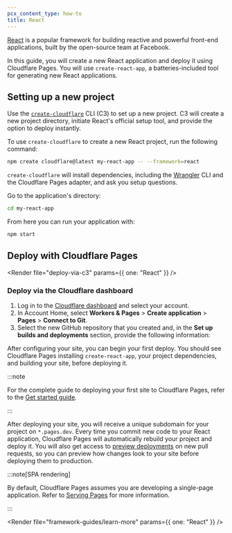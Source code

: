 ```yaml
---
pcx_content_type: how-to
title: React
---
```



[React](https://reactjs.org/) is a popular framework for building reactive and powerful front-end applications, built by the open-source team at Facebook.

In this guide, you will create a new React application and deploy it using Cloudflare Pages. You will use `create-react-app`, a batteries-included tool for generating new React applications.

## Setting up a new project

Use the [`create-cloudflare`](https://www.npmjs.com/package/create-cloudflare) CLI (C3) to set up a new project. C3 will create a new project directory, initiate React's official setup tool, and provide the option to deploy instantly.

To use `create-cloudflare` to create a new React project, run the following command:

```sh
npm create cloudflare@latest my-react-app -- --framework=react
```

`create-cloudflare` will install dependencies, including the [Wrangler](/workers/wrangler/install-and-update/#check-your-wrangler-version) CLI and the Cloudflare Pages adapter, and ask you setup questions.

Go to the application's directory:

```sh
cd my-react-app
```

From here you can run your application with:

```sh
npm start
```

<Render file="tutorials-before-you-start" />

<Render file="framework-guides/create-github-repository_no_init" />

## Deploy with Cloudflare Pages

<Render file="deploy-via-c3" params={{ one: "React" }} />

### Deploy via the Cloudflare dashboard

1. Log in to the [Cloudflare dashboard](https://dash.cloudflare.com/) and select your account.
2. In Account Home, select **Workers & Pages** > **Create application** > **Pages** > **Connect to Git**.
3. Select the new GitHub repository that you created and, in the **Set up builds and deployments** section, provide the following information:

<div>

<PagesBuildPreset framework="create-react-app" />

</div>

After configuring your site, you can begin your first deploy. You should see Cloudflare Pages installing `create-react-app`, your project dependencies, and building your site, before deploying it.

:::note

For the complete guide to deploying your first site to Cloudflare Pages, refer to the [Get started guide](/pages/get-started/).

:::

After deploying your site, you will receive a unique subdomain for your project on `*.pages.dev`.
Every time you commit new code to your React application, Cloudflare Pages will automatically rebuild your project and deploy it. You will also get access to [preview deployments](/pages/configuration/preview-deployments/) on new pull requests, so you can preview how changes look to your site before deploying them to production.

:::note[SPA rendering]

By default, Cloudflare Pages assumes you are developing a single-page application. Refer to [Serving Pages](/pages/configuration/serving-pages/#single-page-application-spa-rendering) for more information.

:::

<Render file="framework-guides/learn-more" params={{ one: "React" }} />
